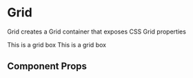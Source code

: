 
<Meta title="Primitives/Grid" component={Grid} />

# Grid

Grid creates a Grid container that exposes CSS Grid properties

<Preview withToolbar>
  <Story name="grid">
    <Grid gridTemplateColumns="1fr 2fr" gridColumnGap={16}>
      <Box bg="text.primary" p={3} mb={4}>
        <Text variant="body" color="text.inverse">
          This is a grid box
        </Text>
      </Box>
      <Box bg="text.primary" p={3} mb={4}>
        <Text variant="body" color="text.inverse">
          This is a grid box
        </Text>
      </Box>
    </Grid>
  </Story>
</Preview>

## Component Props

<Props of={Grid} />
